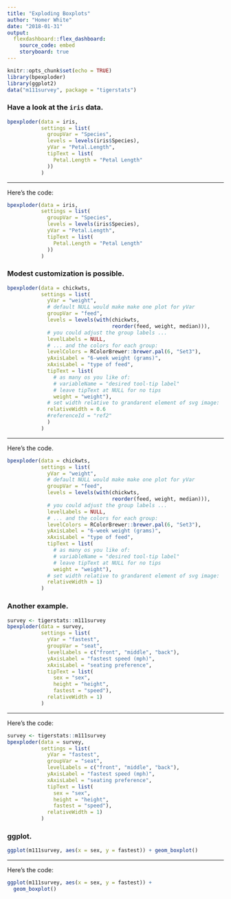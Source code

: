 ```yaml
---
title: "Exploding Boxplots"
author: "Homer White"
date: "2018-01-31"
output:
  flexdashboard::flex_dashboard:
    source_code: embed
    storyboard: true
---
```


```r
knitr::opts_chunk$set(echo = TRUE)
library(bpexploder)
library(ggplot2)
data("m111survey", package = "tigerstats")
```

### Have a look at the `iris` data.{data-commentary-width=450}

```r
bpexploder(data = iris,
           settings = list(
             groupVar = "Species",
             levels = levels(iris$Species),
             yVar = "Petal.Length",
             tipText = list(
               Petal.Length = "Petal Length"
             ))
           )
```

***

Here's the code:

```r
bpexploder(data = iris,
           settings = list(
             groupVar = "Species",
             levels = levels(iris$Species),
             yVar = "Petal.Length",
             tipText = list(
               Petal.Length = "Petal Length"
             ))
           )
```


### Modest customization is possible. {data-commentary-width=550}

<p id="ref2" style="width: 60%"></p>


```r
bpexploder(data = chickwts,
           settings = list(
             yVar = "weight",
             # default NULL would make make one plot for yVar
             groupVar = "feed",
             levels = levels(with(chickwts,
                                  reorder(feed, weight, median))),
             # you could adjust the group labels ...
             levelLabels = NULL,
             # ... and the colors for each group:
             levelColors = RColorBrewer::brewer.pal(6, "Set3"),
             yAxisLabel = "6-week weight (grams)",
             xAxisLabel = "type of feed",
             tipText = list(
               # as many os you like of:
               # variableName = "desired tool-tip label"
               # leave tipText at NULL for no tips
               weight = "weight"),
             # set width relative to grandarent element of svg image:
             relativeWidth = 0.6
             #referenceId = "ref2"
             )
           )
```

***

Here's the code.

```r
bpexploder(data = chickwts,
           settings = list(
             yVar = "weight",
             # default NULL would make make one plot for yVar
             groupVar = "feed",
             levels = levels(with(chickwts,
                                  reorder(feed, weight, median))),
             # you could adjust the group labels ...
             levelLabels = NULL,
             # ... and the colors for each group:
             levelColors = RColorBrewer::brewer.pal(6, "Set3"),
             yAxisLabel = "6-week weight (grams)",
             xAxisLabel = "type of feed",
             tipText = list(
               # as many os you like of:
               # variableName = "desired tool-tip label"
               # leave tipText at NULL for no tips
               weight = "weight"),
             # set width relative to grandarent element of svg image:
             relativeWidth = 1)
           )
```

### Another example. {data-commentary-width=500}


```r
survey <- tigerstats::m111survey
bpexploder(data = survey,
           settings = list(
             yVar = "fastest",
             groupVar = "seat",
             levelLabels = c("front", "middle", "back"),
             yAxisLabel = "fastest speed (mph)",
             xAxisLabel = "seating preference",
             tipText = list(
               sex = "sex",
               height = "height",
               fastest = "speed"),
             relativeWidth = 1)
           )
```


***

Here's the code:

```r
survey <- tigerstats::m111survey
bpexploder(data = survey,
           settings = list(
             yVar = "fastest",
             groupVar = "seat",
             levelLabels = c("front", "middle", "back"),
             yAxisLabel = "fastest speed (mph)",
             xAxisLabel = "seating preference",
             tipText = list(
               sex = "sex",
               height = "height",
               fastest = "speed"),
             relativeWidth = 1)
           )
```

### ggplot. {data-commentary-width=500}


```r
ggplot(m111survey, aes(x = sex, y = fastest)) + geom_boxplot()
```


***

Here's the code:

```r
ggplot(m111survey, aes(x = sex, y = fastest)) + 
  geom_boxplot()
```

